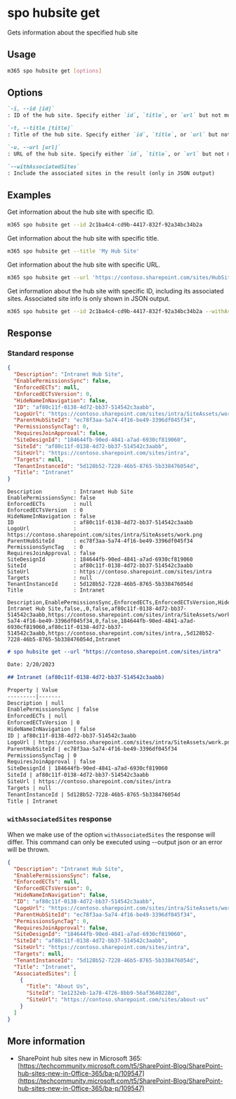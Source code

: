 
# spo hubsite get

Gets information about the specified hub site

## Usage

```sh
m365 spo hubsite get [options]
```

## Options

```md definition-list
`-i, --id [id]`
: ID of the hub site. Specify either `id`, `title`, or `url` but not multiple.

`-t, --title [title]`
: Title of the hub site. Specify either `id`, `title`, or `url` but not multiple.

`-u, --url [url]`
: URL of the hub site. Specify either `id`, `title`, or `url` but not multiple.

`--withAssociatedSites`
: Include the associated sites in the result (only in JSON output)
```

<Global />

## Examples

Get information about the hub site with specific ID.

```sh
m365 spo hubsite get --id 2c1ba4c4-cd9b-4417-832f-92a34bc34b2a
```

Get information about the hub site with specific title.

```sh
m365 spo hubsite get --title 'My Hub Site'
```

Get information about the hub site with specific URL.

```sh
m365 spo hubsite get --url 'https://contoso.sharepoint.com/sites/HubSite'
```

Get information about the hub site with specific ID, including its associated sites. Associated site info is only shown in JSON output.

```sh
m365 spo hubsite get --id 2c1ba4c4-cd9b-4417-832f-92a34bc34b2a --withAssociatedSites --output json
```

## Response

### Standard response

<Tabs>
  <TabItem value="JSON">

  ```json
  {
    "Description": "Intranet Hub Site",
    "EnablePermissionsSync": false,
    "EnforcedECTs": null,
    "EnforcedECTsVersion": 0,
    "HideNameInNavigation": false,
    "ID": "af80c11f-0138-4d72-bb37-514542c3aabb",
    "LogoUrl": "https://contoso.sharepoint.com/sites/intra/SiteAssets/work.png",
    "ParentHubSiteId": "ec78f3aa-5a74-4f16-be49-3396df045f34",
    "PermissionsSyncTag": 0,
    "RequiresJoinApproval": false,
    "SiteDesignId": "184644fb-90ed-4841-a7ad-6930cf819060",
    "SiteId": "af80c11f-0138-4d72-bb37-514542c3aabb",
    "SiteUrl": "https://contoso.sharepoint.com/sites/intra",
    "Targets": null,
    "TenantInstanceId": "5d128b52-7228-46b5-8765-5b338476054d",
    "Title": "Intranet"
  }
  ```

  </TabItem>
  <TabItem value="Text">

  ```text
  Description          : Intranet Hub Site
  EnablePermissionsSync: false
  EnforcedECTs         : null
  EnforcedECTsVersion  : 0
  HideNameInNavigation : false
  ID                   : af80c11f-0138-4d72-bb37-514542c3aabb
  LogoUrl              : https://contoso.sharepoint.com/sites/intra/SiteAssets/work.png
  ParentHubSiteId      : ec78f3aa-5a74-4f16-be49-3396df045f34
  PermissionsSyncTag   : 0
  RequiresJoinApproval : false
  SiteDesignId         : 184644fb-90ed-4841-a7ad-6930cf819060
  SiteId               : af80c11f-0138-4d72-bb37-514542c3aabb
  SiteUrl              : https://contoso.sharepoint.com/sites/intra
  Targets              : null
  TenantInstanceId     : 5d128b52-7228-46b5-8765-5b338476054d
  Title                : Intranet
  ```

  </TabItem>
  <TabItem value="CSV">

  ```csv
  Description,EnablePermissionsSync,EnforcedECTs,EnforcedECTsVersion,HideNameInNavigation,ID,LogoUrl,ParentHubSiteId,PermissionsSyncTag,RequiresJoinApproval,SiteDesignId,SiteId,SiteUrl,Targets,TenantInstanceId,Title
  Intranet Hub Site,false,,0,false,af80c11f-0138-4d72-bb37-514542c3aabb,https://contoso.sharepoint.com/sites/intra/SiteAssets/work.png,ec78f3aa-5a74-4f16-be49-3396df045f34,0,false,184644fb-90ed-4841-a7ad-6930cf819060,af80c11f-0138-4d72-bb37-514542c3aabb,https://contoso.sharepoint.com/sites/intra,,5d128b52-7228-46b5-8765-5b338476054d,Intranet
  ```

  </TabItem>
  <TabItem value="Markdown">

  ```md
  # spo hubsite get --url "https://contoso.sharepoint.com/sites/intra"

  Date: 2/20/2023

  ## Intranet (af80c11f-0138-4d72-bb37-514542c3aabb)

  Property | Value
  ---------|-------
  Description | null
  EnablePermissionsSync | false
  EnforcedECTs | null
  EnforcedECTsVersion | 0
  HideNameInNavigation | false
  ID | af80c11f-0138-4d72-bb37-514542c3aabb
  LogoUrl | https://contoso.sharepoint.com/sites/intra/SiteAssets/work.png
  ParentHubSiteId | ec78f3aa-5a74-4f16-be49-3396df045f34
  PermissionsSyncTag | 0
  RequiresJoinApproval | false
  SiteDesignId | 184644fb-90ed-4841-a7ad-6930cf819060
  SiteId | af80c11f-0138-4d72-bb37-514542c3aabb
  SiteUrl | https://contoso.sharepoint.com/sites/intra
  Targets | null
  TenantInstanceId | 5d128b52-7228-46b5-8765-5b338476054d
  Title | Intranet
  ```

  </TabItem>
</Tabs>

### `withAssociatedSites` response

When we make use of the option `withAssociatedSites` the response will differ. This command can only be executed using --output json or an error will be thrown.

<Tabs>
  <TabItem value="JSON">

  ```json
  {
    "Description": "Intranet Hub Site",
    "EnablePermissionsSync": false,
    "EnforcedECTs": null,
    "EnforcedECTsVersion": 0,
    "HideNameInNavigation": false,
    "ID": "af80c11f-0138-4d72-bb37-514542c3aabb",
    "LogoUrl": "https://contoso.sharepoint.com/sites/intra/SiteAssets/work.png",
    "ParentHubSiteId": "ec78f3aa-5a74-4f16-be49-3396df045f34",
    "PermissionsSyncTag": 0,
    "RequiresJoinApproval": false,
    "SiteDesignId": "184644fb-90ed-4841-a7ad-6930cf819060",
    "SiteId": "af80c11f-0138-4d72-bb37-514542c3aabb",
    "SiteUrl": "https://contoso.sharepoint.com/sites/intra",
    "Targets": null,
    "TenantInstanceId": "5d128b52-7228-46b5-8765-5b338476054d",
    "Title": "Intranet",
    "AssociatedSites": [
      {
        "Title": "About Us",
        "SiteId": "1e1232eb-1a78-4726-8bb9-56af3640228d",
        "SiteUrl": "https://contoso.sharepoint.com/sites/about-us"
      }
    ]
  }
  ```

  </TabItem>
</Tabs>

## More information

- SharePoint hub sites new in Microsoft 365: [https://techcommunity.microsoft.com/t5/SharePoint-Blog/SharePoint-hub-sites-new-in-Office-365/ba-p/109547](https://techcommunity.microsoft.com/t5/SharePoint-Blog/SharePoint-hub-sites-new-in-Office-365/ba-p/109547)
